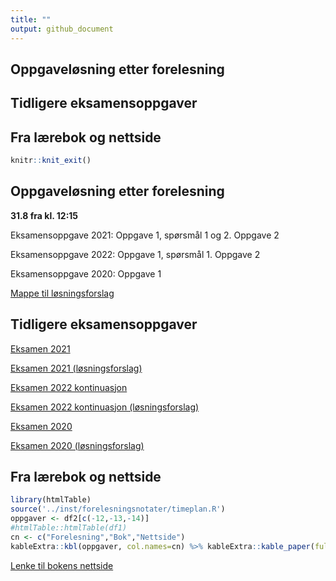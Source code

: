 ```yaml
---
title: ""
output: github_document
---
```


## Oppgaveløsning etter forelesning

## Tidligere eksamensoppgaver

## Fra lærebok og nettside

```r
knitr::knit_exit()
```


## Oppgaveløsning etter forelesning

**31.8 fra kl. 12:15**

Eksamensoppgave 2021: 
Oppgave 1, spørsmål 1 og 2. Oppgave 2

Eksamensoppgave 2022: 
Oppgave 1, spørsmål 1. Oppgave 2

Eksamensoppgave 2020: 
Oppgave 1

[Mappe til løsningsforslag](https://github.com/joernih/SFB30820Finansteori/tree/main/inst/eksamensoppgaver/losningsforslag)

## Tidligere eksamensoppgaver

[Eksamen 2021](https://github.com/joernih/SFB30820Finansteori/blob/main/inst/eksamensoppgaver/sfb30820-finansteori-10.12.2021.pdf)

[Eksamen 2021 (løsningsforslag)](https://github.com/joernih/SFB30820Finansteori/blob/main/inst/eksamensoppgaver/sfb30820-finansteori-10.12.2021_losningsforslag_JIH.pdf)

[Eksamen 2022 kontinuasjon](https://github.com/joernih/SFB30820Finansteori/blob/main/inst/eksamensoppgaver/Exam_SFB30820_Finansteori_C_S2022.pdf)

[Eksamen 2022 kontinuasjon (løsningsforslag)](https://github.com/joernih/SFB30820Finansteori/blob/main/inst/eksamensoppgaver/Exam_SFB30820_Finansteori_C_S2022_Solution_Proposal.pdf)

[Eksamen 2020](https://github.com/joernih/SFB30820Finansteori/blob/main/inst/eksamensoppgaver/sfb30820-finansteori-24.11.2020.pdf)

[Eksamen 2020 (løsningsforslag)](https://github.com/joernih/SFB30820Finansteori/blob/main/inst/eksamensoppgaver/sfb30820-finansteori-24.11.2020_losningsforslag_JIH.pdf)

## Fra lærebok og nettside

```r
library(htmlTable)
source('../inst/forelesningsnotater/timeplan.R')
oppgaver <- df2[c(-12,-13,-14)]
#htmlTable::htmlTable(df1)
cn <- c("Forelesning","Bok","Nettside")
kableExtra::kbl(oppgaver, col.names=cn) %>% kableExtra::kable_paper(full_width = F) 
```
[Lenke til bokens nettside](https://finans2.portfolio.no/)


